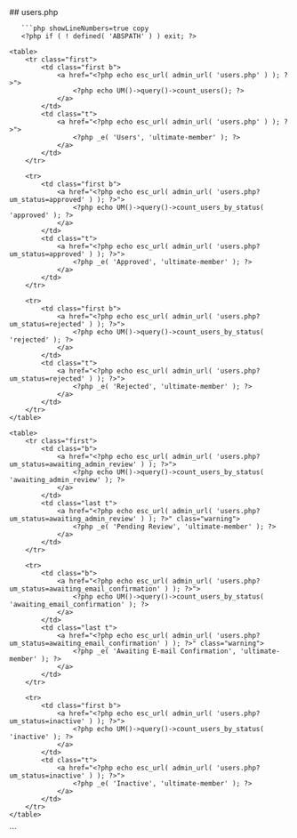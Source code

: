 

<div class="phpdocumentor-element -file">
    ## users.php

        

    
       ```php showLineNumbers=true copy
       <?php if ( ! defined( 'ABSPATH' ) ) exit; ?>


<div class="table">

	<table>
		<tr class="first">
			<td class="first b">
				<a href="<?php echo esc_url( admin_url( 'users.php' ) ); ?>">
					<?php echo UM()->query()->count_users(); ?>
				</a>
			</td>
			<td class="t">
				<a href="<?php echo esc_url( admin_url( 'users.php' ) ); ?>">
					<?php _e( 'Users', 'ultimate-member' ); ?>
				</a>
			</td>
		</tr>

		<tr>
			<td class="first b">
				<a href="<?php echo esc_url( admin_url( 'users.php?um_status=approved' ) ); ?>">
					<?php echo UM()->query()->count_users_by_status( 'approved' ); ?>
				</a>
			</td>
			<td class="t">
				<a href="<?php echo esc_url( admin_url( 'users.php?um_status=approved' ) ); ?>">
					<?php _e( 'Approved', 'ultimate-member' ); ?>
				</a>
			</td>
		</tr>

		<tr>
			<td class="first b">
				<a href="<?php echo esc_url( admin_url( 'users.php?um_status=rejected' ) ); ?>">
					<?php echo UM()->query()->count_users_by_status( 'rejected' ); ?>
				</a>
			</td>
			<td class="t">
				<a href="<?php echo esc_url( admin_url( 'users.php?um_status=rejected' ) ); ?>">
					<?php _e( 'Rejected', 'ultimate-member' ); ?>
				</a>
			</td>
		</tr>
	</table>

</div>

<div class="table table_right">

	<table>
		<tr class="first">
			<td class="b">
				<a href="<?php echo esc_url( admin_url( 'users.php?um_status=awaiting_admin_review' ) ); ?>">
					<?php echo UM()->query()->count_users_by_status( 'awaiting_admin_review' ); ?>
				</a>
			</td>
			<td class="last t">
				<a href="<?php echo esc_url( admin_url( 'users.php?um_status=awaiting_admin_review' ) ); ?>" class="warning">
					<?php _e( 'Pending Review', 'ultimate-member' ); ?>
				</a>
			</td>
		</tr>

		<tr>
			<td class="b">
				<a href="<?php echo esc_url( admin_url( 'users.php?um_status=awaiting_email_confirmation' ) ); ?>">
					<?php echo UM()->query()->count_users_by_status( 'awaiting_email_confirmation' ); ?>
				</a>
			</td>
			<td class="last t">
				<a href="<?php echo esc_url( admin_url( 'users.php?um_status=awaiting_email_confirmation' ) ); ?>" class="warning">
					<?php _e( 'Awaiting E-mail Confirmation', 'ultimate-member' ); ?>
				</a>
			</td>
		</tr>

		<tr>
			<td class="first b">
				<a href="<?php echo esc_url( admin_url( 'users.php?um_status=inactive' ) ); ?>">
					<?php echo UM()->query()->count_users_by_status( 'inactive' ); ?>
				</a>
			</td>
			<td class="t">
				<a href="<?php echo esc_url( admin_url( 'users.php?um_status=inactive' ) ); ?>">
					<?php _e( 'Inactive', 'ultimate-member' ); ?>
				</a>
			</td>
		</tr>
	</table>

</div>
<div class="um-admin-clear"></div>
       ```
</div>
